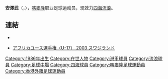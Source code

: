{{BLP unsourced|time=2010-07-22T08:22:14+00:00}}
{{Infobox football biography 2
| playername          = 安澤武|Angelo King
| image               = 
| caption             = 
| fullname            = Cedrick Angelo King Deumaga Tchangou
| dateofbirth         = {{Birth date and age|1986|1|30}}
| cityofbirth         = [[雅溫德|雅溫德]]
| countryofbirth      = [[喀麥隆|喀麥隆]]
| height              = 
| position            = [[防守中場|防守中場]]
| currentclub         = [[四海流浪|四海流浪]]
| clubnumber          = TBA
| youthyears1         = 
| youthclubs1         = 
| years1 = 2004–2005 | clubs1 = [[澎馬流浪|澎馬流浪]]           | caps1 =    | goals1 = 
| years2 = 2005–2006 | clubs2 = {{link-en|梅塔拉克|NK Metalac Osijek}}                 | caps2 =    | goals2 = 
| years3 = 2007      | clubs3 = {{link-en|哈斯克|NK HAŠK}}                              | caps3 = 23 | goals3 = 1
| years4 = 2008      | clubs4 = {{link-en|維博域克|NK Vrbovec}}                         | caps4 = 15 | goals4 = 0
| years5 = 2008–2009 | clubs5 = {{link-en|迪列高禾傑卡|NK Hrvatski dragovoljac}} | caps5 = 6  | goals5 = 0
| years6 = 2009–2010 | clubs6 = {{link-en|斯賓科|NK Špansko}}                                   | caps6 =    | goals6 = 
| years7 = 2010–     | clubs7 = [[四海流浪|四海流浪]]                              | caps7 = 0  | goals7 = 0
| totalcaps           = 
| totalgoals          = 
| nationalyears1 = 2003 | nationalteam1 = [[喀麥隆國家足球隊|喀麥隆U17]]
| nationalcaps1 = | nationalgoals1 = 
| club-update         = 04:12, 16 July 2010 (UTC)
| nationalteam-update = 04:12, 16 July 2010 (UTC)
}}
'''安澤武'''（{{lang-en|Cedrick Angelo King Deumaga Tchangou}}，{{bd|1986年|1月30日|}}），[[喀麥隆|喀麥隆]]职业足球运动员，现效力[[四海流浪|四海流浪]]。

==連結==
* {{FIFA player|200272}}
* {{ja icon}} [https://web.archive.org/web/20080726211544/http://homepage1.nifty.com/kosuit/africa/youth_a/u17_2003.html アフリカユース選手権（U-17） 2003 スワジランド]

{{DEFAULTSORT:Deumaga, Cedrick}}

[[Category:1986年出生|Category:1986年出生]]
[[Category:在世人物|Category:在世人物]]
[[Category:港甲球員|Category:港甲球員]]
[[Category:流浪球員|Category:流浪球員]]
[[Category:足球中場|Category:足球中場]]
[[Category:四海球員|Category:四海球員]]
[[Category:喀麥隆足球運動員|Category:喀麥隆足球運動員]]
[[Category:香港外籍足球運動員|Category:香港外籍足球運動員]]